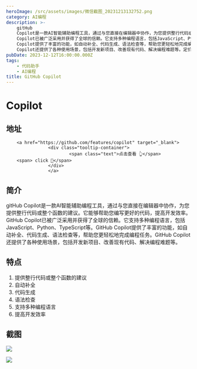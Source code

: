 ```yaml
---
heroImage: /src/assets/images/微信截图_20231213132752.png
category: AI编程
description: >-
    gitHub
    Copilot是一款AI智能辅助编程工具，通过与您直接在编辑器中协作，为您提供整行代码或整个函数的建议。它能够帮助您编写更好的代码，提高开发效率。GitHub
    Copilot已被广泛采用并获得了全球的信赖。它支持多种编程语言，包括JavaScript、Python、TypeScript等。GitHub
    Copilot提供了丰富的功能，如自动补全、代码生成、语法检查等，帮助您更轻松地完成编程任务。GitHub
    Copilot还提供了各种使用场景，包括开发新项目、改善现有代码、解决编程难题等。定价方面，请参考官方网站获取详细信息。
pubDate: 2023-12-12T16:00:00.000Z
tags:
    - 代码助手
    - AI编程
title: GitHub Copilot
---
```


# Copilot

## 地址

        <a href="https://github.com/features/copilot" target="_blank">
                    <div class="tooltip-container">
                            <span class="text">点击查看 👆</span>
        <span> click 👋</span>
                    </div>
                    </a>
## 简介

gitHub Copilot是一款AI智能辅助编程工具，通过与您直接在编辑器中协作，为您提供整行代码或整个函数的建议。它能够帮助您编写更好的代码，提高开发效率。GitHub Copilot已被广泛采用并获得了全球的信赖。它支持多种编程语言，包括JavaScript、Python、TypeScript等。GitHub Copilot提供了丰富的功能，如自动补全、代码生成、语法检查等，帮助您更轻松地完成编程任务。GitHub Copilot还提供了各种使用场景，包括开发新项目、改善现有代码、解决编程难题等。

## 特点

1. 提供整行代码或整个函数的建议
2. 自动补全
3. 代码生成
4. 语法检查
5. 支持多种编程语言
6. 提高开发效率

## 截图

![](/src/assets/images/微信截图_20231213132837.png)

![](/src/assets/images/微信截图_20231213132817.png)
